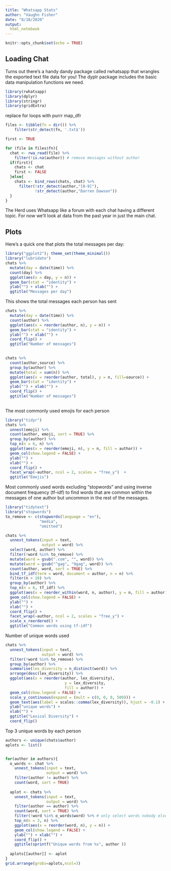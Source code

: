 ```yaml
---
title: "Whatsapp Stats"
author: "Vaughn Fisher"
date: "8/18/2020"
output:
  html_notebook
---
```


```r
knitr::opts_chunk$set(echo = TRUE)
```

## Loading Chat

Turns out there's a handy dandy package called rwhatsapp that wrangles the exported text file data for you! The dyplr package includes the basic data manipulation functions we need.

```r
library(rwhatsapp)
library(dplyr)
library(stringr)
library(gridExtra)
```

replace for loops with purrr
map_dfr


```r
files <- tibble(fn = dir()) %>% 
    filter(str_detect(fn, '.txt$'))

first <- TRUE

for (file in files$fn){
  chat <- rwa_read(file) %>% 
    filter(!is.na(author)) # remove messages without author
  if(first){
    chats <- chat
    first <- FALSE
  }else{
    chats <- bind_rows(chats, chat) %>% 
      filter(!str_detect(author,"[0-9]"),
             !str_detect(author,"Darren Dawson"))
  }
}
```


The Herd uses Whatsapp like a forum with each chat having a different topic. For now we'll look at data from the past year in just the main chat.

## Plots

Here's a quick one that plots the total messages per day:

```r
library("ggplot2"); theme_set(theme_minimal())
library("lubridate")
chats %>%
  mutate(day = date(time)) %>%
  count(day) %>%
  ggplot(aes(x = day, y = n)) +
  geom_bar(stat = "identity") +
  ylab("") + xlab("") +
  ggtitle("Messages per day")
```



This shows the total messages each person has sent

```r
chats %>%
  mutate(day = date(time)) %>%
  count(author) %>%
  ggplot(aes(x = reorder(author, n), y = n)) +
  geom_bar(stat = "identity") +
  ylab("") + xlab("") +
  coord_flip() +
  ggtitle("Number of messages") 
  
```
```r
chats %>%
  count(author,source) %>%
  group_by(author) %>% 
  mutate(total = sum(n)) %>% 
  ggplot(aes(x = reorder(author, total), y = n, fill=source)) +
  geom_bar(stat = "identity") +
  ylab("") + xlab("") +
  coord_flip() +
  ggtitle("Number of messages") 
  
```



The most commonly used emojis for each person
```r
library("tidyr")
chats %>%
  unnest(emoji) %>%
  count(author, emoji, sort = TRUE) %>%
  group_by(author) %>%
  top_n(n = 6, n) %>%
  ggplot(aes(x = reorder(emoji, n), y = n, fill = author)) +
  geom_col(show.legend = FALSE) +
  ylab("") +
  xlab("") +
  coord_flip() +
  facet_wrap(~author, ncol = 2, scales = "free_y")  +
  ggtitle("Emojis")
```



Most commonly used words excluding "stopwords" and using inverse document frequency (tf–idf) to find words that are common within the messages of one author but uncommon in the rest of the messages.
```r
library("tidytext")
library("stopwords")
to_remove <- c(stopwords(language = "en"),
               "media",
               "omitted")

chats %>%
  unnest_tokens(input = text,
                output = word) %>%
  select(word, author) %>%
  filter(!word %in% to_remove) %>%
  mutate(word = gsub(".com", "", word)) %>%
  mutate(word = gsub("^gag", "9gag", word)) %>%
  count(author, word, sort = TRUE) %>%
  bind_tf_idf(term = word, document = author, n = n) %>%
  filter(n > 10) %>%
  group_by(author) %>%
  top_n(n = 6, tf_idf) %>%
  ggplot(aes(x = reorder_within(word, n, author), y = n, fill = author)) +
  geom_col(show.legend = FALSE) +
  ylab("") +
  xlab("") +
  coord_flip() +
  facet_wrap(~author, ncol = 2, scales = "free_y") +
  scale_x_reordered() +
  ggtitle("Common words using tf-idf")
```


Number of unique words used
```r
chats %>%
  unnest_tokens(input = text,
                output = word) %>%
  filter(!word %in% to_remove) %>%
  group_by(author) %>%
  summarise(lex_diversity = n_distinct(word)) %>%
  arrange(desc(lex_diversity)) %>%
  ggplot(aes(x = reorder(author, lex_diversity),
                          y = lex_diversity,
                          fill = author)) +
  geom_col(show.legend = FALSE) +
  scale_y_continuous(expand = (mult = c(0, 0, 0, 500))) +
  geom_text(aes(label = scales::comma(lex_diversity)), hjust = -0.1) +
  ylab("unique words") +
  xlab("") +
  ggtitle("Lexical Diversity") +
  coord_flip()
```



Top 3 unique words by each person
```r
authors <- unique(chats$author)
aplots <- list()


for(author in authors){
  o_words <- chat %>%
    unnest_tokens(input = text,
                  output = word) %>%
    filter(author != author) %>% 
    count(word, sort = TRUE) 
  
  aplot <- chats %>%
    unnest_tokens(input = text,
                  output = word) %>%
    filter(author == author) %>% 
    count(word, sort = TRUE) %>% 
    filter(!word %in% o_words$word) %>% # only select words nobody else uses
    top_n(n = 3, n) %>%
    ggplot(aes(x = reorder(word, n), y = n)) +
    geom_col(show.legend = FALSE) +
    ylab("") + xlab("") +
    coord_flip() +
    ggtitle(sprintf("Unique words from %s", author ))
  
  aplots[[author]] <- aplot
}
grid.arrange(grobs=aplots,ncol=3)
```

